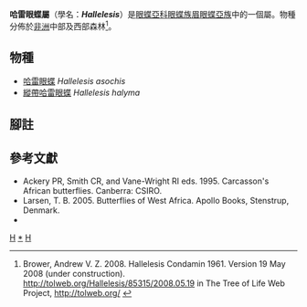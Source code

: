{{NoteTA
|G1=Butterfly
}}
{{Automatic Taxobox
| taxon = Hallelesis
| authority = Condamin, 1961
| fossil_range = {{fossilrange|24|0|earliest=24}}<small>從[[漸新世|漸新世]][[恰特期|恰特期]]至今<ref name=a2015>Aduse-Poku, K., Brattström, O., Kodandaramaiah, U., Lees, D. C., Brakefield, P. M., & Wahlberg, N. (2015). Systematics and historical biogeography of the old world butterfly subtribe Mycalesina (Lepidoptera: Nymphalidae: Satyrinae). BMC evolutionary biology, 15(1), 167. {{en}}</ref></small>
| image = Hallelesis halyma.JPG
| image_caption = [[縱帶哈雷眼蝶|縱帶哈雷眼蝶]]<br />''Hallelesis halyma''
| type_species = [[哈雷眼蝶|哈雷眼蝶]]<br />''Mycalesis asochis''
| type_species_authority = Hewitson, 1866
| subdivision_ranks = 物種
| subdivision = 共2種，詳見正文。
| synonyms = 
}}

'''哈雷眼蝶屬'''（學名：'''''Hallelesis'''''）是[[眼蝶亞科|眼蝶亞科]][[眼蝶族|眼蝶族]][[眉眼蝶亞族|眉眼蝶亞族]]中的一個屬。物種分佈於[[非洲|非洲]]中部及西部森林<ref>Brower, Andrew V. Z. 2008. Hallelesis Condamin 1961. Version 19 May 2008 (under construction). http://tolweb.org/Hallelesis/85315/2008.05.19 {{Wayback|url=http://tolweb.org/Hallelesis/85315/2008.05.19 |date=20200918090219 }} in The Tree of Life Web Project, http://tolweb.org/ {{Wayback|url=http://tolweb.org/ |date=20110515100516 }}</ref>。

== 物種 ==
* [[哈雷眼蝶|哈雷眼蝶]] ''Hallelesis asochis''
* [[縱帶哈雷眼蝶|縱帶哈雷眼蝶]] ''Hallelesis halyma''
<!--
== 圖集 ==
<gallery>
</gallery>
-->
== 腳註 ==
<references/>

== 參考文獻 ==
{{Commons category| Hallelesis}}
* Ackery PR, Smith CR, and Vane-Wright RI eds. 1995. Carcasson's African butterflies. Canberra: CSIRO.
* Larsen, T. B. 2005. Butterflies of West Africa. Apollo Books, Stenstrup, Denmark.
* {{Cite book | author = 寿建新、周尧、李宇飞 | title = 《世界蝴蝶分類名錄》 | location = 中國 | publisher = 陝西科學技術出版社 | date = 2006年4月1日 | ISBN = 9787536936768 | language= zh-hans }}

{{眼蝶亞科}}

{{taxonbar}}
[[Category:_1961年描述的分类群|H]]
[[Category:哈雷眼蝶屬|*]]
[[Category:眉眼蝶亞族|H]]